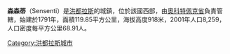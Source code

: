 '''森森蒂'''（Sensenti）是[[洪都拉斯|洪都拉斯]]的城鎮，位於該國西部，由[[奧科特佩克省|奧科特佩克省]]負責管轄，始建於1791年，面積119.85平方公里，海拔高度918米，2001年人口8,259，人口密度每平方公里68.91人。

{{Coord|14|29|N|88|56|W|region:HN_type:city|display=title}}

{{Honduras-geo-stub}}
[[Category:洪都拉斯城市|Category:洪都拉斯城市]]